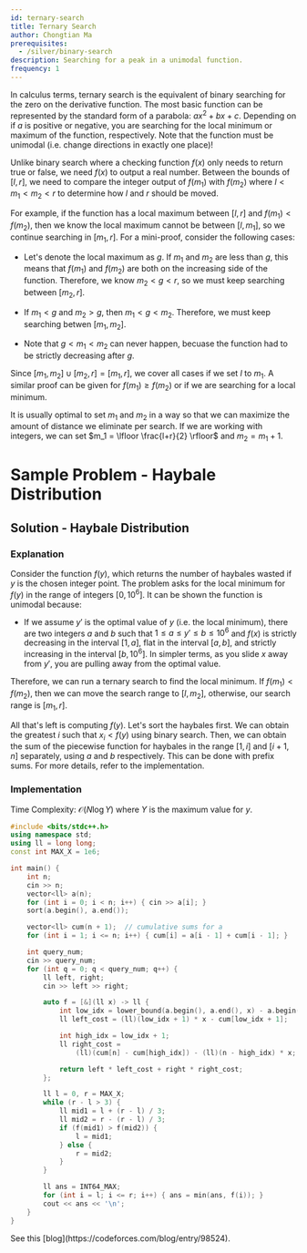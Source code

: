 ```yaml
---
id: ternary-search
title: Ternary Search
author: Chongtian Ma
prerequisites:
  - /silver/binary-search
description: Searching for a peak in a unimodal function.
frequency: 1
---
```

<Resources>
	<Resource
		source="CP-Algorithms"
		title="Ternary Search"
		url="https://cp-algorithms.com/num_methods/ternary_search.html"
		starred
	/>
</Resources>

In calculus terms, ternary search is the equivalent of binary searching for the zero on the
derivative function. The most basic function can be represented by the standard
form of a parabola: $ax^2+bx+c$. Depending on if $a$ is positive or negative,
you are searching for the local minimum or maximum of the function,
respectively. Note that the function must be unimodal (i.e. change directions in exactly one place)!

Unlike binary search where a checking function $f(x)$ only needs to return true
or false, we need $f(x)$ to output a real number. Between the bounds of $[l, r]$,
we need to compare the integer output of $f(m_1)$ with $f(m_2)$ where
$l < m_1 < m_2 < r$ to determine how $l$ and $r$ should be moved.

For example, if the function has a local maximum between $[l, r]$ and
$f(m_1) < f(m_2)$, then we know the local maximum cannot be between $[l, m_1]$,
so we continue searching in $[m_1, r]$. For a mini-proof, consider the following
cases:

- Let's denote the local maximum as $g$. If $m_1$ and $m_2$ are less than $g$,
  this means that $f(m_1)$ and $f(m_2)$ are both on the increasing side of the
  function. Therefore, we know $m_2 < g < r$, so we must keep searching between
  $[m_2, r]$.

- If $m_1 < g$ and $m_2 > g$, then $m_1 < g < m_2$. Therefore, we must keep
  searching betwen $[m_1, m_2]$.

- Note that $g < m_1 < m_2$ can never happen, becuase the function had to be
  strictly decreasing after $g$.

Since $[m_1, m_2] \cup [m_2, r] = [m_1, r]$, we cover all cases if we set $l$ to
$m_1$. A similar proof can be given for $f(m_1) \geq f(m_2)$ or if we are
searching for a local minimum.

It is usually optimal to set $m_1$ and $m_2$ in a way so that we can maximize the amount of distance we eliminate per
search. If we are working with integers, we can set $m_1 = \lfloor \frac{l+r}{2} \rfloor$ and $m_2 = m_1 + 1$.

# Sample Problem - Haybale Distribution

<FocusProblem problem="sample" />

## Solution - Haybale Distribution

### Explanation

Consider the function $f(y)$, which returns the number of haybales wasted if $y$
is the chosen integer point. The problem asks for the local minimum for $f(y)$
in the range of integers $[0, 10^6]$. It can be shown the function is unimodal
because:

- If we assume $y'$ is the optimal value of $y$ (i.e. the local minimum), there are two integers $a$ and $b$ such that $1 \leq a \leq y' \leq b \leq 10^6$ and $f(x)$ is strictly decreasing in the interval $[1, a]$, flat in the interval $[a, b]$, and strictly increasing in the interval $[b, 10^6]$. In simpler terms, as you slide $x$ away from $y'$, you are pulling away from the optimal value.

Therefore, we can run a ternary search to find the local minimum. If
$f(m_1) < f(m_2)$, then we can move the search range to $[l, m_2]$, otherwise,
our search range is $[m_1, r]$.

All that's left is computing $f(y)$. Let's sort the haybales first. We can
obtain the greatest $i$ such that $x_i < f(y)$ using binary search. Then, we can
obtain the sum of the piecewise function for haybales in the range $[1, i]$ and
$[i+1, n]$ separately, using $a$ and $b$ respectively. This can be done with
prefix sums. For more details, refer to the implementation.

### Implementation

Time Complexity: $\mathcal{O}(N \log Y)$ where $Y$ is the maximum value for $y$.

<LanguageSection>

<CPPSection>

```cpp
#include <bits/stdc++.h>
using namespace std;
using ll = long long;
const int MAX_X = 1e6;

int main() {
	int n;
	cin >> n;
	vector<ll> a(n);
	for (int i = 0; i < n; i++) { cin >> a[i]; }
	sort(a.begin(), a.end());

	vector<ll> cum(n + 1);  // cumulative sums for a
	for (int i = 1; i <= n; i++) { cum[i] = a[i - 1] + cum[i - 1]; }

	int query_num;
	cin >> query_num;
	for (int q = 0; q < query_num; q++) {
		ll left, right;
		cin >> left >> right;

		auto f = [&](ll x) -> ll {
			int low_idx = lower_bound(a.begin(), a.end(), x) - a.begin() - 1;
			ll left_cost = (ll)(low_idx + 1) * x - cum[low_idx + 1];

			int high_idx = low_idx + 1;
			ll right_cost =
			    (ll)(cum[n] - cum[high_idx]) - (ll)(n - high_idx) * x;

			return left * left_cost + right * right_cost;
		};

		ll l = 0, r = MAX_X;
		while (r - l > 3) {
			ll mid1 = l + (r - l) / 3;
			ll mid2 = r - (r - l) / 3;
			if (f(mid1) > f(mid2)) {
				l = mid1;
			} else {
				r = mid2;
			}
		}

		ll ans = INT64_MAX;
		for (int i = l; i <= r; i++) { ans = min(ans, f(i)); }
		cout << ans << '\n';
	}
}
```

</CPPSection>

</LanguageSection>

<Problems problems="probs" />

<Optional title="Multidimensional Ternary Search">
See this [blog](https://codeforces.com/blog/entry/98524).
</Optional>

